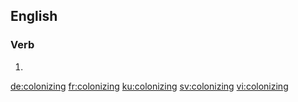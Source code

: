 
==English==

===Verb===
{{head|en|present participle}}

# {{present participle of|colonize|lang=en|nocat=1}}

[[de:colonizing]]
[[fr:colonizing]]
[[ku:colonizing]]
[[sv:colonizing]]
[[vi:colonizing]]